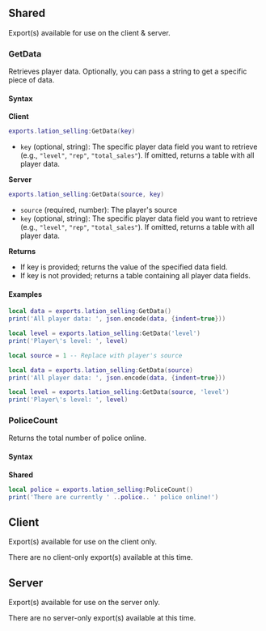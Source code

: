 
## Shared
Export(s) available for use on the client & server.

### GetData
Retrieves player data. Optionally, you can pass a string to get a specific piece of data.

#### Syntax

**Client**
```lua copy
exports.lation_selling:GetData(key)
```
* `key` (optional, string): The specific player data field you want to retrieve (e.g., `"level"`, `"rep"`, `"total_sales"`). If omitted, returns a table with all player data.

**Server**
```lua copy
exports.lation_selling:GetData(source, key)
```
* `source` (required, number): The player's source
* `key` (optional, string): The specific player data field you want to retrieve (e.g., `"level"`, `"rep"`, `"total_sales"`). If omitted, returns a table with all player data.

**Returns**
* If key is provided; returns the value of the specified data field.
* If key is not provided; returns a table containing all player data fields.

#### Examples  
```lua filename="client.lua" copy
local data = exports.lation_selling:GetData()
print('All player data: ', json.encode(data, {indent=true}))

local level = exports.lation_selling:GetData('level')
print('Player\'s level: ', level)
```
```lua filename="server.lua" copy
local source = 1 -- Replace with player's source

local data = exports.lation_selling:GetData(source)
print('All player data: ', json.encode(data, {indent=true}))

local level = exports.lation_selling:GetData(source, 'level')
print('Player\'s level: ', level)
```

### PoliceCount
Returns the total number of police online.

#### Syntax

**Shared**
```lua copy
local police = exports.lation_selling:PoliceCount()
print('There are currently ' ..police.. ' police online!')
```

## Client
Export(s) available for use on the client only.

<Callout type="info" emoji="ℹ️">
    There are no client-only export(s) available at this time.
</Callout>

## Server
Export(s) available for use on the server only.

<Callout type="info" emoji="ℹ️">
    There are no server-only export(s) available at this time.
</Callout>